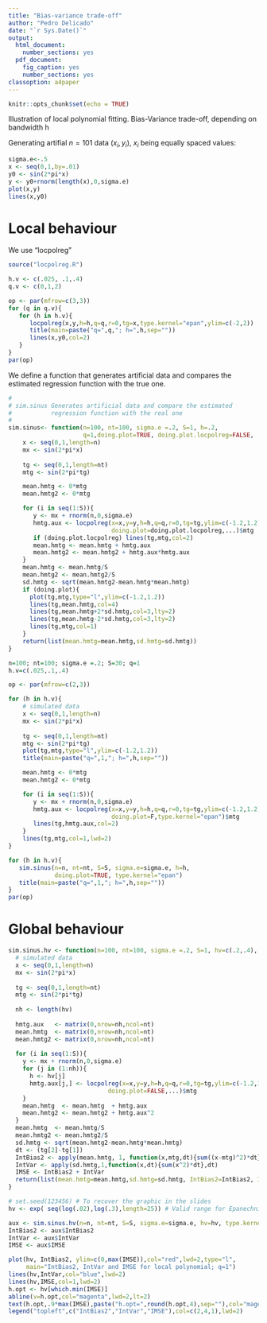 ---
title: "Bias-variance trade-off"
author: "Pedro Delicado"
date: "`r Sys.Date()`"
output:
  html_document:
    number_sections: yes
  pdf_document:
    fig_caption: yes
    number_sections: yes
classoption: a4paper
---
<!-- Comment lines are like this one -->
<!-- Use "\newpage" when you want a new page break in the pdf output  -->


```{r setup, include=FALSE}
knitr::opts_chunk$set(echo = TRUE)
```
Illustration of local polynomial fitting. 
Bias-Variance trade-off, depending on bandwidth h


Generating artifial $n=101$ data $(x_i,y_i)$, $x_i$ being equally spaced values:
```{r}
sigma.e<-.5
x <- seq(0,1,by=.01)
y0 <- sin(2*pi*x)
y <- y0+rnorm(length(x),0,sigma.e)
plot(x,y)
lines(x,y0)
```

# Local behaviour

We use "locpolreg"
```{r}
source("locpolreg.R")
```

```{r,fig.asp=1}
h.v <- c(.025, .1,.4)
q.v <- c(0,1,2)

op <- par(mfrow=c(3,3))
for (q in q.v){
   for (h in h.v){
      locpolreg(x,y,h=h,q=q,r=0,tg=x,type.kernel="epan",ylim=c(-2,2))
      title(main=paste("q=",q,"; h=",h,sep=""))
      lines(x,y0,col=2)
   }
}
par(op)
```
We define a function that generates artificial data and compares the estimated regression function with the true one.

```{r}
# 
# sim.sinus Generates artificial data and compare the estimated 
#           regression function with the real one
#
sim.sinus<- function(n=100, nt=100, sigma.e =.2, S=1, h=.2,
                     q=1,doing.plot=TRUE, doing.plot.locpolreg=FALSE, ...){
    x <- seq(0,1,length=n)
    mx <- sin(2*pi*x)
    
    tg <- seq(0,1,length=nt) 
    mtg <- sin(2*pi*tg)

    mean.hmtg <- 0*mtg
    mean.hmtg2 <- 0*mtg

    for (i in seq(1:S)){
       y <- mx + rnorm(n,0,sigma.e)
       hmtg.aux <- locpolreg(x=x,y=y,h=h,q=q,r=0,tg=tg,ylim=c(-1.2,1.2),
                             doing.plot=doing.plot.locpolreg,...)$mtg
       if (doing.plot.locpolreg) lines(tg,mtg,col=2)
       mean.hmtg <- mean.hmtg + hmtg.aux
       mean.hmtg2 <- mean.hmtg2 + hmtg.aux*hmtg.aux
    }
    mean.hmtg <- mean.hmtg/S
    mean.hmtg2 <- mean.hmtg2/S
    sd.hmtg <- sqrt(mean.hmtg2-mean.hmtg*mean.hmtg)
    if (doing.plot){
      plot(tg,mtg,type="l",ylim=c(-1.2,1.2))
      lines(tg,mean.hmtg,col=4)
      lines(tg,mean.hmtg+2*sd.hmtg,col=3,lty=2)
      lines(tg,mean.hmtg-2*sd.hmtg,col=3,lty=2)
      lines(tg,mtg,col=1)
    }
    return(list(mean.hmtg=mean.hmtg,sd.hmtg=sd.hmtg))
}
```


```{r,fig.asp=.75}
n=100; nt=100; sigma.e =.2; S=30; q=1
h.v=c(.025,.1,.4)

op <- par(mfrow=c(2,3))

for (h in h.v){
    # simulated data
    x <- seq(0,1,length=n)
    mx <- sin(2*pi*x)
    
    tg <- seq(0,1,length=nt) 
    mtg <- sin(2*pi*tg)
    plot(tg,mtg,type="l",ylim=c(-1.2,1.2))
    title(main=paste("q=",1,"; h=",h,sep=""))

    mean.hmtg <- 0*mtg
    mean.hmtg2 <- 0*mtg

    for (i in seq(1:S)){
       y <- mx + rnorm(n,0,sigma.e)
       hmtg.aux <- locpolreg(x=x,y=y,h=h,q=q,r=0,tg=tg,ylim=c(-1.2,1.2),
                             doing.plot=F,type.kernel="epan")$mtg
       lines(tg,hmtg.aux,col=2)
    }
    lines(tg,mtg,col=1,lwd=2)
}

for (h in h.v){
   sim.sinus(n=n, nt=nt, S=S, sigma.e=sigma.e, h=h, 
             doing.plot=TRUE, type.kernel="epan")
   title(main=paste("q=",1,"; h=",h,sep=""))
}
par(op)
```


# Global behaviour
```{r}
sim.sinus.hv <- function(n=100, nt=100, sigma.e =.2, S=1, hv=c(.2,.4), q=1, ...){
  # simulated data
  x <- seq(0,1,length=n)
  mx <- sin(2*pi*x)
  
  tg <- seq(0,1,length=nt) 
  mtg <- sin(2*pi*tg)
  
  nh <- length(hv)
  
  hmtg.aux   <- matrix(0,nrow=nh,ncol=nt)
  mean.hmtg  <- matrix(0,nrow=nh,ncol=nt)
  mean.hmtg2 <- matrix(0,nrow=nh,ncol=nt)
  
  for (i in seq(1:S)){
    y <- mx + rnorm(n,0,sigma.e)
    for (j in (1:nh)){
      h <- hv[j]
      hmtg.aux[j,] <- locpolreg(x=x,y=y,h=h,q=q,r=0,tg=tg,ylim=c(-1.2,1.2),
                            doing.plot=FALSE,...)$mtg
    }
    mean.hmtg  <- mean.hmtg  + hmtg.aux
    mean.hmtg2 <- mean.hmtg2 + hmtg.aux^2
  }
  mean.hmtg  <- mean.hmtg/S
  mean.hmtg2 <- mean.hmtg2/S
  sd.hmtg <- sqrt(mean.hmtg2-mean.hmtg*mean.hmtg)
  dt <- (tg[2]-tg[1])
  IntBias2 <- apply(mean.hmtg, 1, function(x,mtg,dt){sum((x-mtg)^2)*dt},mtg,dt)
  IntVar <- apply(sd.hmtg,1,function(x,dt){sum(x^2)*dt},dt)
  IMSE <- IntBias2 + IntVar
  return(list(mean.hmtg=mean.hmtg,sd.hmtg=sd.hmtg, IntBias2=IntBias2, IntVar=IntVar, IMSE=IMSE))
}
```

```{r}
# set.seed(123456) # To recover the graphic in the slides
hv <- exp( seq(log(.02),log(.3),length=25)) # Valid range for Epanechnikov Kernel

aux <- sim.sinus.hv(n=n, nt=nt, S=S, sigma.e=sigma.e, hv=hv, type.kernel="epan")
IntBias2 <- aux$IntBias2
IntVar <- aux$IntVar
IMSE <- aux$IMSE
```


```{r}
plot(hv, IntBias2, ylim=c(0,max(IMSE)),col="red",lwd=2,type="l",
     main="IntBias2, IntVar and IMSE for local polynomial; q=1")
lines(hv,IntVar,col="blue",lwd=2)
lines(hv,IMSE,col=1,lwd=2)
h.opt <- hv[which.min(IMSE)]
abline(v=h.opt,col="magenta",lwd=2,lt=2)
text(h.opt,.9*max(IMSE),paste("h.opt=",round(h.opt,4),sep=""),col="magenta",pos=4)
legend("topleft",c("IntBias2","IntVar","IMSE"),col=c(2,4,1),lwd=2)
```